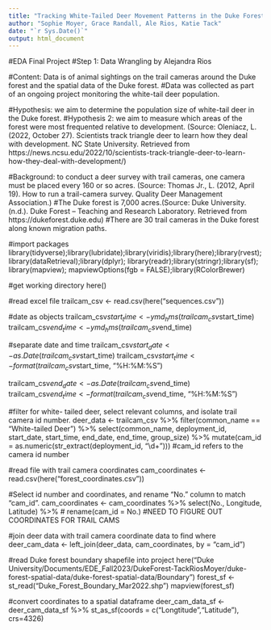 ```yaml
---
title: "Tracking White-Tailed Deer Movement Patterns in the Duke Forest using Camera Traps"
author: "Sophie Moyer, Grace Randall, Ale Rios, Katie Tack"
date: "`r Sys.Date()`"
output: html_document
---
```


#EDA Final Project
#Step 1: Data Wrangling by Alejandra Rios

#Content: Data is of animal sightings on the trail cameras around the Duke forest and the spatial data of the Duke forest.
#Data was collected as part of an ongoing project monitoring the white-tail deer population.

#Hypothesis: we aim to determine the population size of white-tail deer in the Duke forest.
#Hypothesis 2: we aim to measure which areas of the forest were most frequented relative to development. (Source: Oleniacz, L. (2022, October 27). Scientists track triangle deer to learn how they deal with development. NC State University. Retrieved from https://news.ncsu.edu/2022/10/scientists-track-triangle-deer-to-learn-how-they-deal-with-development/)

#Background: to conduct a deer survey with trail cameras, one camera must be placed every 160 or so acres. (Source: Thomas Jr., L. (2012, April 19). How to run a trail-camera survey. Quality Deer Management Association.)
#The Duke forest is 7,000 acres.(Source: Duke University. (n.d.). Duke Forest – Teaching and Research Laboratory. Retrieved from https://dukeforest.duke.edu)
#There are 30 trail cameras in the Duke forest along known migration paths.

#import packages
library(tidyverse);library(lubridate);library(viridis);library(here);library(rvest);
library(dataRetrieval);library(dplyr); library(readr);library(stringr);library(sf); 
library(mapview); mapviewOptions(fgb = FALSE);library(RColorBrewer)

#get working directory
here()

#read excel file 
trailcam_csv <- read.csv(here("sequences.csv"))

#date as objects
trailcam_csv$start_time <- ymd_hms(trailcam_csv$start_time)
trailcam_csv$end_time <- ymd_hms(trailcam_csv$end_time)

#separate date and time
trailcam_csv$start_date <- as.Date(trailcam_csv$start_time)
trailcam_csv$start_time <- format(trailcam_csv$start_time, "%H:%M:%S")

trailcam_csv$end_date <- as.Date(trailcam_csv$end_time)  
trailcam_csv$end_time <- format(trailcam_csv$end_time, "%H:%M:%S") 

#filter for white- tailed deer, select relevant columns, and isolate trail camera id number.
deer_data <- trailcam_csv %>%
  filter(common_name == "White-tailed Deer") %>%
  select(common_name, deployment_id, start_date, start_time, end_date, end_time, group_size) %>%
  mutate(cam_id = as.numeric(str_extract(deployment_id, "\\d+")))
#cam_id refers to the camera id number

#read file with trail camera coordinates
cam_coordinates <- read.csv(here("forest_coordinates.csv"))

#Select id number and coordinates, and rename "No." column to match "cam_id". 
cam_coordinates <- cam_coordinates %>%
  select(No., Longitude, Latitude) %>%
#  rename(cam_id = No.)
#NEED TO FIGURE OUT COORDINATES FOR TRAIL CAMS 

#join deer data with trail camera coordinate data to find where 
deer_cam_data <- left_join(deer_data, cam_coordinates, by = "cam_id")

#read Duke forest boundary shapefile into project
here("Duke University/Documents/EDE_Fall2023/DukeForest-TackRiosMoyer/duke-forest-spatial-data/duke-forest-spatial-data/Boundary")
forest_sf <- st_read("Duke_Forest_Boundary_Mar2022.shp")
mapview(forest_sf)

#convert coordinates to a spatial dataframe
deer_cam_data_sf <- deer_cam_data_sf %>% st_as_sf(coords = c("Longtitude","Latitude"), crs=4326)
